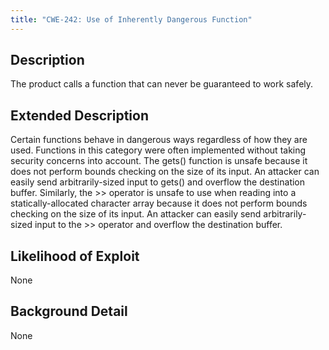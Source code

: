 ```yaml
---
title: "CWE-242: Use of Inherently Dangerous Function"
---
```


## Description
The product calls a function that can never be guaranteed to work safely.

## Extended Description
Certain functions behave in dangerous ways regardless of how they are used. Functions in this category were often implemented without taking security concerns into account. The gets() function is unsafe because it does not perform bounds checking on the size of its input. An attacker can easily send arbitrarily-sized input to gets() and overflow the destination buffer. Similarly, the >> operator is unsafe to use when reading into a statically-allocated character array because it does not perform bounds checking on the size of its input. An attacker can easily send arbitrarily-sized input to the >> operator and overflow the destination buffer.

## Likelihood of Exploit
None

## Background Detail
None
        